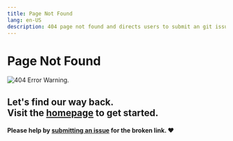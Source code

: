 ```yaml
---
title: Page Not Found
lang: en-US
description: 404 page not found and directs users to submit an git issue.
---
```


# Page Not Found

![404 Error Warning.](/img/icons/404-page.svg)

## Let's find our way back. <br /> Visit the [homepage](/index) to get started.

#### Please help by [submitting an issue](https://github.com/ethereum-optimism/docs/issues/new/choose) for the broken link. ❤️

